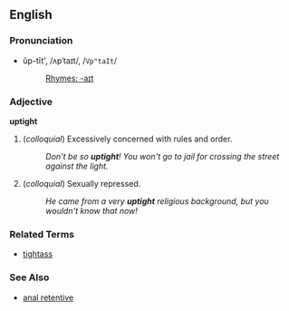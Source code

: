 ==English==

===Pronunciation===
*ŭp-tīt', /ʌpˈtaɪt/, /<tt>Vp"taIt</tt>/
*:[[Rhymes:English:-aɪt|Rhymes: -aɪt]]

===Adjective===
'''uptight'''

# (''colloquial'') Excessively concerned with rules and order.
#: ''Don't be so '''uptight'''!  You won't go to jail for crossing the street against the light.''
# (''colloquial'') Sexually repressed.
#: ''He came from a very '''uptight''' religious background, but you wouldn't know that now!''

===Related Terms===
*[[tightass]]

===See Also===
*[[anal retentive]]